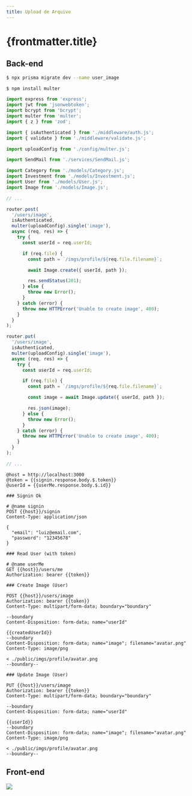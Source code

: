 ```yaml
---
title: Upload de Arquivo
---
```



# {frontmatter.title}

<CodeTree src="/codes/expressjs/invest-app-upload" />

## Back-end

<CodePreview src="/codes/expressjs/invest-app-upload/prisma/schema.prisma" />

```bash
$ npx prisma migrate dev --name user_image
```

<CodePreview src="/codes/expressjs/invest-app-upload/src/models/Image.js" />

<CodePreview src="/codes/expressjs/invest-app-upload/src/models/User.js" />

<CodePreview src="/codes/expressjs/invest-app-upload/.env.example" />

```bash
$ npm install multer
```

<CodePreview src="/codes/expressjs/invest-app-upload/src/config/multer.js" />

```js title="/codes/expressjs/invest-app-upload/src/routes.js"
import express from 'express';
import jwt from 'jsonwebtoken';
import bcrypt from 'bcrypt';
import multer from 'multer';
import { z } from 'zod';

import { isAuthenticated } from './middleware/auth.js';
import { validate } from './middleware/validate.js';

import uploadConfig from './config/multer.js';

import SendMail from './services/SendMail.js';

import Category from './models/Category.js';
import Investment from './models/Investment.js';
import User from './models/User.js';
import Image from './models/Image.js';

// ...

router.post(
  '/users/image',
  isAuthenticated,
  multer(uploadConfig).single('image'),
  async (req, res) => {
    try {
      const userId = req.userId;

      if (req.file) {
        const path = `/imgs/profile/${req.file.filename}`;

        await Image.create({ userId, path });

        res.sendStatus(201);
      } else {
        throw new Error();
      }
    } catch (error) {
      throw new HTTPError('Unable to create image', 400);
    }
  }
);

router.put(
  '/users/image',
  isAuthenticated,
  multer(uploadConfig).single('image'),
  async (req, res) => {
    try {
      const userId = req.userId;

      if (req.file) {
        const path = `/imgs/profile/${req.file.filename}`;

        const image = await Image.update({ userId, path });

        res.json(image);
      } else {
        throw new Error();
      }
    } catch (error) {
      throw new HTTPError('Unable to create image', 400);
    }
  }
);

// ...
```

<CodePreview src="/codes/expressjs/invest-app-upload/src/index.js" highlightLines="24" />

```http title="/codes/expressjs/invest-app-upload/requests.http"
@host = http://localhost:3000
@token = {{signin.response.body.$.token}}
@userId = {{userMe.response.body.$.id}}

### Signin Ok

# @name signin
POST {{host}}/signin
Content-Type: application/json

{
  "email": "luiz@email.com",
  "password": "12345678"
}

### Read User (with token)

# @name userMe
GET {{host}}/users/me
Authorization: bearer {{token}}

### Create Image (User)

POST {{host}}/users/image
Authorization: bearer {{token}}
Content-Type: multipart/form-data; boundary="boundary"

--boundary
Content-Disposition: form-data; name="userId"

{{createdUserId}}
--boundary
Content-Disposition: form-data; name="image"; filename="avatar.png"
Content-Type: image/png

< ./public/imgs/profile/avatar.png
--boundary--

### Update Image (User)

PUT {{host}}/users/image
Authorization: bearer {{token}}
Content-Type: multipart/form-data; boundary="boundary"

--boundary
Content-Disposition: form-data; name="userId"

{{userId}}
--boundary
Content-Disposition: form-data; name="image"; filename="avatar.png"
Content-Type: image/png

< ./public/imgs/profile/avatar.png
--boundary--
```

## Front-end

![](/lp2/imgs/expressjs/upload-file/profile.png)

<CodePreview src="/codes/expressjs/invest-app-upload/public/profile.html" />

<CodePreview src="/codes/expressjs/invest-app-upload/public/js/profile.js" />

<CodePreview src="/codes/expressjs/invest-app-upload/public/js/services/api.js" />
